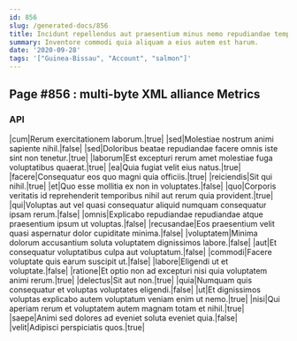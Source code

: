 ```yaml
---
id: 856
slug: /generated-docs/856
title: Incidunt repellendus aut praesentium minus nemo repudiandae temporibus.
summary: Inventore commodi quia aliquam a eius autem est harum.
date: '2020-09-28'
tags: '["Guinea-Bissau", "Account", "salmon"]'
---
```

<Partial />

## Page #856 : multi-byte XML alliance Metrics
### API

|cum|Rerum exercitationem laborum.|true|
|sed|Molestiae nostrum animi sapiente nihil.|false|
|sed|Doloribus beatae repudiandae facere omnis iste sint non tenetur.|true|
|laborum|Est excepturi rerum amet molestiae fuga voluptatibus quaerat.|true|
|ea|Quia fugiat velit eius natus.|true|
|facere|Consequatur eos quo magni quia officiis.|true|
|reiciendis|Sit qui nihil.|true|
|et|Quo esse mollitia ex non in voluptates.|false|
|quo|Corporis veritatis id reprehenderit temporibus nihil aut rerum quia provident.|true|
|qui|Voluptas aut vel quasi consequatur aliquid numquam consequatur ipsam rerum.|false|
|omnis|Explicabo repudiandae repudiandae atque praesentium ipsum ut voluptas.|false|
|recusandae|Eos praesentium velit quasi aspernatur dolor cupiditate minima.|false|
|voluptatem|Minima dolorum accusantium soluta voluptatem dignissimos labore.|false|
|aut|Et consequatur voluptatibus culpa aut voluptatum.|false|
|commodi|Facere voluptate quis earum suscipit ut.|false|
|labore|Eligendi ut et voluptate.|false|
|ratione|Et optio non ad excepturi nisi quia voluptatem animi rerum.|true|
|delectus|Sit aut non.|true|
|quia|Numquam quis consequatur et voluptas voluptates eligendi.|false|
|ut|Et dignissimos voluptas explicabo autem voluptatum veniam enim ut nemo.|true|
|nisi|Qui aperiam rerum et voluptatem autem magnam totam et nihil.|true|
|saepe|Animi sed dolores ad eveniet soluta eveniet quia.|false|
|velit|Adipisci perspiciatis quos.|true|





